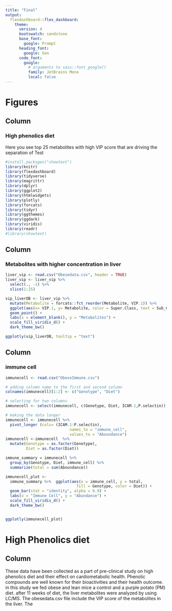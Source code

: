 ```yaml
---
title: "Final"
output: 
  flexdashboard::flex_dashboard:
    theme: 
      version: 4
      bootswatch: sandstone
      base_font: 
        google: Prompt
      heading_font:
        google: Sen
      code_font:
        google: 
          # arguments to sass::font_google() 
          family: JetBrains Mono
          local: false
---
```

Figures
======================================================================

Column {data-width=2}
-----------------------------------------------------------------------
### High phenolics diet 


Here you see top 25 metabolites with high VIP score that are driving the separation 
of Test


```r
#install.packages("showtext")
library(knitr)
library(flexdashboard)
library(tidyverse)
library(magrittr)
library(dplyr)
library(ggplot2)
library(htmlwidgets)
library(plotly)
library(forcats)
library(tidyr)
library(ggthemes)
library(ggdark)
library(viridis)
library(readr)
#library(showtext)

```

Column {data-width=5}
-----------------------------------------------------------------------
### Metabolites with higher concentration in liver

```r
liver_vip <- read.csv("Obesedata.csv", header = TRUE)
liver_vip <- liver_vip %>% 
  select(., -1) %>% 
  slice(1:25)

vip_liverOB <- liver_vip %>% 
  mutate(Metabolite = forcats::fct_reorder(Metabolite, VIP.1)) %>% 
  ggplot(aes(x= VIP.1, y= Metabolite, color = Super.Class, text = Sub_Class)) +
  geom_point() +
  labs(x = element_blank(), y = "Metabolites") + 
  scale_fill_viridis_d() +
  dark_theme_bw()

ggplotly(vip_liverOB, tooltip = "text")

```

Column {data-width=5}
-----------------------------------------------------------------------
### immune cell 

```r
immunecell <- read.csv("ObeseImmune.csv")

# adding column name to the first and second column 
colnames(immunecell)[1:2] <- c("Genotype", "Diet")

# selecting for two columns
immunecell <- select(immunecell, c(Genotype, Diet, ICAM.1,P.selectin))

# making the data longer
immunecell <- immunecell %>% 
  pivot_longer (cols= (ICAM.1:P.selectin),
                            names_to = "immune_cell", 
                            values_to = "Aboundance") 
immunecell <-immunecell  %>% 
  mutate(Genotype = as.factor(Genotype),
         Diet = as.factor(Diet))

immune_summary = immunecell %>% 
  group_by(Genotype, Diet, immune_cell) %>% 
  summarize(total = sum(Aboundance))

immunecell_plot <- 
  immune_summary %>%  ggplot(aes(x = immune_cell, y = total, 
                               fill = Genotype, color = Diet)) +
  geom_bar(stat = "identity", alpha = 0.9) +
  labs(x = "Immune Cell", y = "Abundance") + 
  scale_fill_viridis_d() +
  dark_theme_bw()


ggplotly(immunecell_plot)

```


High Phenolics diet 
======================================================================  

Column {data-width=4} 
-----------------------------------------------------------------------
These data have been collected as a part of pre-clinical study on 
high phenolics diet and their effect on cardiometabolic health. 
Phenolic compounds are well known for their bioactivities and their health
outcome. in this study we fed obese and lean mice a control and a purple potato (PM) diet. after 11 weeks of diet, the liver metabolites were analyzed by using LC/MS. 
The obesedata.csv file include the VIP score of the metabolites in the liver. 
The 




